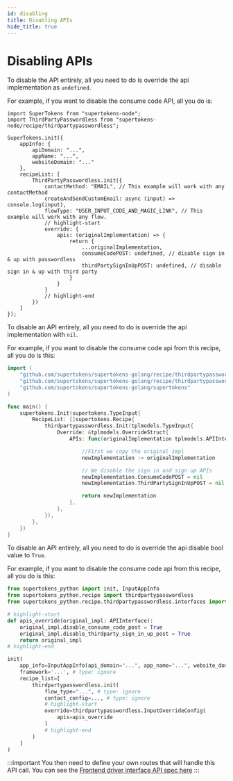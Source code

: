 ```yaml
---
id: disabling
title: Disabling APIs
hide_title: true
---
```



# Disabling APIs

<BackendSDKTabs>
<TabItem value="nodejs">

To disable the API entirely, all you need to do is override the api implementation as `undefined`.

For example, if you want to disable the consume code API, all you do is:

```tsx
import SuperTokens from "supertokens-node";
import ThirdPartyPasswordless from "supertokens-node/recipe/thirdpartypasswordless";

SuperTokens.init({
    appInfo: {
        apiDomain: "...",
        appName: "...",
        websiteDomain: "..."
    },
    recipeList: [
        ThirdPartyPasswordless.init({
            contactMethod: "EMAIL", // This example will work with any contactMethod
            createAndSendCustomEmail: async (input) => console.log(input),
            flowType: "USER_INPUT_CODE_AND_MAGIC_LINK", // This example will work with any flow.
            // highlight-start
            override: {
                apis: (originalImplementation) => {
                    return {
                        ...originalImplementation,
                        consumeCodePOST: undefined, // disable sign in & up with passwordless
                        thirdPartySignInUpPOST: undefined, // disable sign in & up with third party
                    }
                }
            }
            // highlight-end
        })
    ]
});
```
</TabItem>
<TabItem value="go">

To disable an API entirely, all you need to do is override the api implementation with `nil`.

For example, if you want to disable the consume code api from this recipe, all you do is this:

```go
import (
	"github.com/supertokens/supertokens-golang/recipe/thirdpartypasswordless"
	"github.com/supertokens/supertokens-golang/recipe/thirdpartypasswordless/tplmodels"
	"github.com/supertokens/supertokens-golang/supertokens"
)

func main() {
	supertokens.Init(supertokens.TypeInput{
		RecipeList: []supertokens.Recipe{
			thirdpartypasswordless.Init(tplmodels.TypeInput{
				Override: &tplmodels.OverrideStruct{
					APIs: func(originalImplementation tplmodels.APIInterface) tplmodels.APIInterface {

						//First we copy the original impl
						newImplementation := originalImplementation

						// We disable the sign in and sign up APIs
						newImplementation.ConsumeCodePOST = nil
						newImplementation.ThirdPartySignInUpPOST = nil

						return newImplementation
					},
				},
			}),
		},
	})
}
```
</TabItem>
<TabItem value="python">

To disable an API entirely, all you need to do is override the api disable bool value to `True`.

For example, if you want to disable the consume code api from this recipe, all you do is this:

```python
from supertokens_python import init, InputAppInfo
from supertokens_python.recipe import thirdpartypasswordless
from supertokens_python.recipe.thirdpartypasswordless.interfaces import APIInterface

# highlight-start
def apis_override(original_impl: APIInterface):
    original_impl.disable_consume_code_post = True
    original_impl.disable_thirdparty_sign_in_up_post = True
    return original_impl
# highlight-end

init(
    app_info=InputAppInfo(api_domain="...", app_name="...", website_domain="..."),
    framework='...', # type: ignore
    recipe_list=[
        thirdpartypasswordless.init(
            flow_type="...", # type: ignore
            contact_config=..., # type: ignore 
            # highlight-start
            override=thirdpartypasswordless.InputOverrideConfig(
                apis=apis_override
            )
            # highlight-end
        )
    ]
)
```

</TabItem>
</BackendSDKTabs>

:::important
You then need to define your own routes that will handle this API call. You can see the [Frontend driver interface API spec here](../../apis)
:::